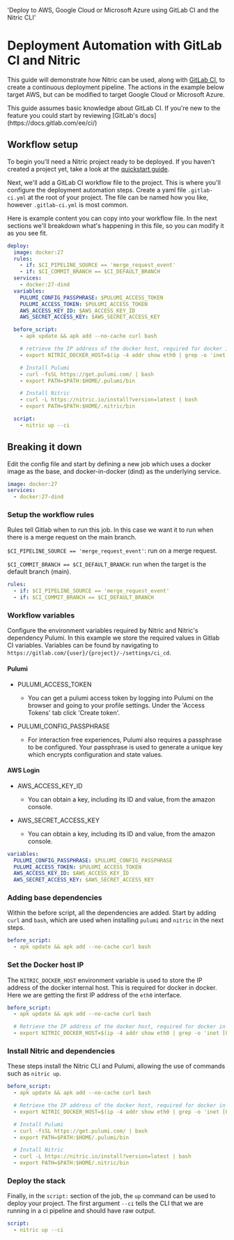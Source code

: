   'Deploy to AWS, Google Cloud or Microsoft Azure using GitLab CI and the Nitric CLI'

# Deployment Automation with GitLab CI and Nitric

This guide will demonstrate how Nitric can be used, along with [GitLab CI](https://docs.gitlab.com/ee/ci/), to create a continuous deployment pipeline. The actions in the example below target AWS, but can be modified to target Google Cloud or Microsoft Azure.

<Note>
  This guide assumes basic knowledge about GitLab CI. If you're new to the
  feature you could start by reviewing [GitLab's
  docs](https://docs.gitlab.com/ee/ci/)
</Note>

## Workflow setup

To begin you'll need a Nitric project ready to be deployed. If you haven't created a project yet, take a look at the [quickstart guide](/getting-started/quickstart).

Next, we'll add a GitLab CI workflow file to the project. This is where you'll configure the deployment automation steps. Create a yaml file `.gitlab-ci.yml` at the root of your project. The file can be named how you like, however `.gitlab-ci.yml` is most common.

Here is example content you can copy into your workflow file. In the next sections we'll breakdown what's happening in this file, so you can modify it as you see fit.

```yaml
deploy:
  image: docker:27
  rules:
    - if: $CI_PIPELINE_SOURCE == 'merge_request_event'
    - if: $CI_COMMIT_BRANCH == $CI_DEFAULT_BRANCH
  services:
    - docker:27-dind
  variables:
    PULUMI_CONFIG_PASSPHRASE: $PULUMI_ACCESS_TOKEN
    PULUMI_ACCESS_TOKEN: $PULUMI_ACCESS_TOKEN
    AWS_ACCESS_KEY_ID: $AWS_ACCESS_KEY_ID
    AWS_SECRET_ACCESS_KEY: $AWS_SECRET_ACCESS_KEY

  before_script:
    - apk update && apk add --no-cache curl bash

    # retrieve the IP address of the docker host, required for docker in docker
    - export NITRIC_DOCKER_HOST=$(ip -4 addr show eth0 | grep -o 'inet [0-9\.]*' | awk '{print $2}')

    # Install Pulumi
    - curl -fsSL https://get.pulumi.com/ | bash
    - export PATH=$PATH:$HOME/.pulumi/bin

    # Install Nitric
    - curl -L https://nitric.io/install?version=latest | bash
    - export PATH=$PATH:$HOME/.nitric/bin

  script:
    - nitric up --ci
```

## Breaking it down

Edit the config file and start by defining a new job which uses a docker image as the base, and docker-in-docker (dind) as the underlying service.

```yaml
image: docker:27
services:
  - docker:27-dind
```

### Setup the workflow rules

Rules tell Gitlab when to run this job. In this case we want it to run when there is a merge request on the main branch.

`$CI_PIPELINE_SOURCE == 'merge_request_event'`: run on a merge request.

`$CI_COMMIT_BRANCH == $CI_DEFAULT_BRANCH`: run when the target is the default branch (main).

```yaml
rules:
  - if: $CI_PIPELINE_SOURCE == 'merge_request_event'
  - if: $CI_COMMIT_BRANCH == $CI_DEFAULT_BRANCH
```

### Workflow variables

Configure the environment variables required by Nitric and Nitric's dependency Pulumi. In this example we store the required values in Gitlab CI variables. Variables can be found by navigating to `https://gitlab.com/{user}/{project}/-/settings/ci_cd`.

#### Pulumi

- PULUMI_ACCESS_TOKEN

  - You can get a pulumi access token by logging into Pulumi on the browser and going to your profile settings. Under the 'Access Tokens' tab click 'Create token'.

- PULUMI_CONFIG_PASSPHRASE
  - For interaction free experiences, Pulumi also requires a passphrase to be configured. Your passphrase is used to generate a unique key which encrypts configuration and state values.

#### AWS Login

- AWS_ACCESS_KEY_ID

  - You can obtain a key, including its ID and value, from the amazon console.

- AWS_SECRET_ACCESS_KEY
  - You can obtain a key, including its ID and value, from the amazon console.

```yaml
variables:
  PULUMI_CONFIG_PASSPHRASE: $PULUMI_CONFIG_PASSPHRASE
  PULUMI_ACCESS_TOKEN: $PULUMI_ACCESS_TOKEN
  AWS_ACCESS_KEY_ID: $AWS_ACCESS_KEY_ID
  AWS_SECRET_ACCESS_KEY: $AWS_SECRET_ACCESS_KEY
```

### Adding base dependencies

Within the before script, all the dependencies are added. Start by adding `curl` and `bash`, which are used when installing `pulumi` and `nitric` in the next steps.

```yaml
before_script:
  - apk update && apk add --no-cache curl bash
```

### Set the Docker host IP

The `NITRIC_DOCKER_HOST` environment variable is used to store the IP address of the docker internal host. This is required for docker in docker. Here we are getting the first IP address of the `eth0` interface.

```yaml
before_script:
  - apk update && apk add --no-cache curl bash

  # Retrieve the IP address of the docker host, required for docker in docker
  - export NITRIC_DOCKER_HOST=$(ip -4 addr show eth0 | grep -o 'inet [0-9\.]*' | awk '{print $2}')
```

### Install Nitric and dependencies

These steps install the Nitric CLI and Pulumi, allowing the use of commands such as `nitric up`.

```yaml
before_script:
  - apk update && apk add --no-cache curl bash

  # Retrieve the IP address of the docker host, required for docker in docker
  - export NITRIC_DOCKER_HOST=$(ip -4 addr show eth0 | grep -o 'inet [0-9\.]*' | awk '{print $2}')

  # Install Pulumi
  - curl -fsSL https://get.pulumi.com/ | bash
  - export PATH=$PATH:$HOME/.pulumi/bin

  # Install Nitric
  - curl -L https://nitric.io/install?version=latest | bash
  - export PATH=$PATH:$HOME/.nitric/bin
```

### Deploy the stack

Finally, in the `script:` section of the job, the `up` command can be used to deploy your project. The first argument `--ci` tells the CLI that we are running in a ci pipeline and should have raw output.

```yaml
script:
  - nitric up --ci
```
